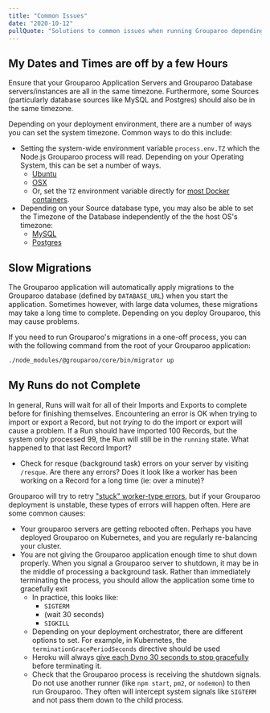 ```yaml
---
title: "Common Issues"
date: "2020-10-12"
pullQuote: "Solutions to common issues when running Grouparoo depending on your environment, configuration, or settings."
---
```


## My Dates and Times are off by a few Hours

Ensure that your Grouparoo Application Servers and Grouparoo Database servers/instances are all in the same timezone. Furthermore, some Sources (particularly database sources like MySQL and Postgres) should also be in the same timezone.

Depending on your deployment environment, there are a number of ways you can set the system timezone. Common ways to do this include:

- Setting the system-wide environment variable `process.env.TZ` which the Node.js Grouparoo process will read. Depending on your Operating System, this can be set a number of ways.
  - [Ubuntu](https://linuxize.com/post/how-to-set-or-change-timezone-on-ubuntu-18-04/)
  - [OSX](https://support.apple.com/en-us/HT203413)
  - Or, set the `TZ` environment variable directly for [most Docker containers](https://stackoverflow.com/questions/57607381/how-do-i-change-timezone-in-a-docker-container).
- Depending on your Source database type, you may also be able to set the Timezone of the Database independently of the the host OS's timezone:
  - [MySQL](https://phoenixnap.com/kb/change-mysql-time-zone)
  - [Postgres](https://kb.objectrocket.com/postgresql/postgresql-set-time-zone-1064)

## Slow Migrations

The Grouparoo application will automatically apply migrations to the Grouparoo database (defined by `DATABASE_URL`) when you start the application. Sometimes however, with large data volumes, these migrations may take a long time to complete. Depending on you deploy Grouparoo, this may cause problems.

If you need to run Grouparoo's migrations in a one-off process, you can with the following command from the root of your Grouparoo application:

```bash
./node_modules/@grouparoo/core/bin/migrator up
```

## My Runs do not Complete

In general, Runs will wait for all of their Imports and Exports to complete before for finishing themselves. Encountering an error is OK when trying to import or export a Record, but not _trying_ to do the import or export will cause a problem. If a Run should have imported 100 Records, but the system only processed 99, the Run will still be in the `running` state. What happened to that last Record Import?

- Check for resque (background task) errors on your server by visiting `/resque`. Are there any errors? Does it look like a worker has been working on a Record for a long time (ie: over a minute)?

Grouparoo will try to retry ["stuck" worker-type errors](https://github.com/actionhero/node-resque#failed-worker-management), but if your Grouparoo deployment is unstable, these types of errors will happen often. Here are some common causes:

- Your grouparoo servers are getting rebooted often. Perhaps you have deployed Grouparoo on Kubernetes, and you are regularly re-balancing your cluster.
- You are not giving the Grouparoo application enough time to shut down properly. When you signal a Grouparoo server to shutdown, it may be in the middle of processing a background task. Rather than immediately terminating the process, you should allow the application some time to gracefully exit
  - In practice, this looks like:
    - `SIGTERM`
    - (wait 30 seconds)
    - `SIGKILL`
  - Depending on your deployment orchestrator, there are different options to set. For example, in Kubernetes, the `terminationGracePeriodSeconds` directive should be used
  - Heroku will always [give each Dyno 30 seconds to stop gracefully](https://devcenter.heroku.com/articles/dynos#graceful-shutdown-with-sigterm) before terminating it.
  - Check that the Grouparoo process is receiving the shutdown signals. Do not use another runner (like `npm start`, `pm2`, or `nodemon`) to then run Grouparoo. They often will intercept system signals like `SIGTERM` and not pass them down to the child process.
